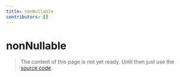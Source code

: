```yaml
---
title: nonNullable
contributors: []
---
```


# nonNullable

> The content of this page is not yet ready. Until then just use the [source code](https://github.com/fabian-hiller/valibot/blob/main/library/src/schemas/nonNullable/nonNullable.ts).
